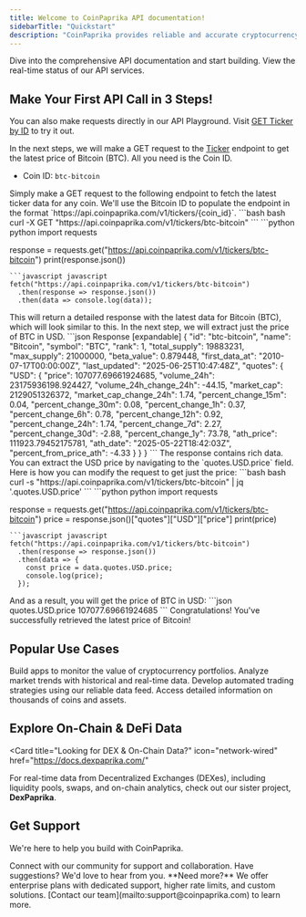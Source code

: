 ```yaml
---
title: Welcome to CoinPaprika API documentation! 
sidebarTitle: "Quickstart"
description: "CoinPaprika provides reliable and accurate cryptocurrency data through a simple and powerful API. Access real-time and historical market data for thousands of coins and exchanges."
---
```


<CardGroup cols={2}>
  <Card
    title="Full API Reference"
    icon="bolt"
    href="/api-reference/introduction"
  >
    Dive into the comprehensive API documentation and start building.
  </Card>
  <Card
    title="Check API Status"
    icon="signal"
    href="https://status.coinpaprika.com/"
  >
    View the real-time status of our API services.
  </Card>
</CardGroup>

## Make Your First API Call in 3 Steps!

<Tip>You can also make requests directly in our API Playground. Visit [GET Ticker by ID](/api-reference/tickers/get-ticker-for-a-specific-coin) to try it out.</Tip>

In the next steps, we will make a GET request to the [Ticker](/api-reference/tickers/get-ticker-for-a-specific-coin) endpoint to get the latest price of Bitcoin (BTC). All you need is the Coin ID.

- Coin ID: `btc-bitcoin`

<Steps>
<Step title="Make a GET request">
Simply make a GET request to the following endpoint to fetch the latest ticker data for any coin. We'll use the Bitcoin ID to populate the endpoint in the format `https://api.coinpaprika.com/v1/tickers/{coin_id}`.

<CodeGroup>
```bash bash
curl -X GET "https://api.coinpaprika.com/v1/tickers/btc-bitcoin"
```
```python python
import requests

response = requests.get("https://api.coinpaprika.com/v1/tickers/btc-bitcoin")
print(response.json())
```
```javascript javascript
fetch("https://api.coinpaprika.com/v1/tickers/btc-bitcoin")
  .then(response => response.json())
  .then(data => console.log(data));
```
</CodeGroup>
</Step>
<Step title="Get latest data for Bitcoin (BTC)">
This will return a detailed response with the latest data for Bitcoin (BTC), which will look similar to this. In the next step, we will extract just the price of BTC in USD.
```json Response [expandable]
{
    "id": "btc-bitcoin",
    "name": "Bitcoin",
    "symbol": "BTC",
    "rank": 1,
    "total_supply": 19883231,
    "max_supply": 21000000,
    "beta_value": 0.879448,
    "first_data_at": "2010-07-17T00:00:00Z",
    "last_updated": "2025-06-25T10:47:48Z",
    "quotes": {
        "USD": {
            "price": 107077.69661924685,
            "volume_24h": 23175936198.924427,
            "volume_24h_change_24h": -44.15,
            "market_cap": 2129051326372,
            "market_cap_change_24h": 1.74,
            "percent_change_15m": 0.04,
            "percent_change_30m": 0.08,
            "percent_change_1h": 0.37,
            "percent_change_6h": 0.78,
            "percent_change_12h": 0.92,
            "percent_change_24h": 1.74,
            "percent_change_7d": 2.27,
            "percent_change_30d": -2.88,
            "percent_change_1y": 73.78,
            "ath_price": 111923.79452175781,
            "ath_date": "2025-05-22T18:42:03Z",
            "percent_from_price_ath": -4.33
        }
    }
}
```
</Step>
<Step title="Extract the price">
The response contains rich data. You can extract the USD price by navigating to the `quotes.USD.price` field. Here is how you can modify the request to get just the price:
<CodeGroup>
```bash bash
curl -s "https://api.coinpaprika.com/v1/tickers/btc-bitcoin" | jq '.quotes.USD.price'
```
```python python
import requests

response = requests.get("https://api.coinpaprika.com/v1/tickers/btc-bitcoin")
price = response.json()["quotes"]["USD"]["price"]
print(price)
```
```javascript javascript
fetch("https://api.coinpaprika.com/v1/tickers/btc-bitcoin")
  .then(response => response.json())
  .then(data => {
    const price = data.quotes.USD.price;
    console.log(price);
  });
```
</CodeGroup>
And as a result, you will get the price of BTC in USD:
```json quotes.USD.price
107077.69661924685
```
Congratulations! You've successfully retrieved the latest price of Bitcoin!
</Step>
</Steps>

## Popular Use Cases

<CardGroup cols={2}>
  <Card
    title="Portfolio Tracking"
    icon="briefcase"
    href="/api-reference/tickers/get-tickers-for-all-active-coins"
  >
    Build apps to monitor the value of cryptocurrency portfolios.
  </Card>
  <Card
    title="Market Analysis"
    icon="chart-line"
    href="/api-reference/coins/get-historical-ohlc"
  >
    Analyze market trends with historical and real-time data.
  </Card>
</CardGroup>
<CardGroup cols={2}>
  <Card
    title="Trading Bots"
    icon="robot"
    href="/api-reference/exchanges/list-an-exchange-markets"
  >
    Develop automated trading strategies using our reliable data feed.
  </Card>
  <Card
    title="Crypto Research"
    icon="book"
    href="/api-reference/coins/list-coins"
  >
    Access detailed information on thousands of coins and assets.
  </Card>
</CardGroup>

## Explore On-Chain & DeFi Data
<Card
  title="Looking for DEX & On-Chain Data?"
  icon="network-wired"
  href="https://docs.dexpaprika.com/"
>
  For real-time data from Decentralized Exchanges (DEXes), including liquidity pools, swaps, and on-chain analytics, check out our sister project, **DexPaprika**.
</Card>

## Get Support

We're here to help you build with CoinPaprika.

<CardGroup cols={2}>
  <Card
    title="Join Discord"
    icon="discord"
    href="https://discord.gg/DhJge5TUGM"
  >
    Connect with our community for support and collaboration.
  </Card>
  <Card
    title="Give Feedback"
    icon="message"
    href="mailto:support@coinpaprika.com"
  >
    Have suggestions? We'd love to hear from you.
  </Card>
</CardGroup>
<Note>
  **Need more?** We offer enterprise plans with dedicated support, higher rate limits, and custom solutions.
  [Contact our team](mailto:support@coinpaprika.com) to learn more.
</Note>
